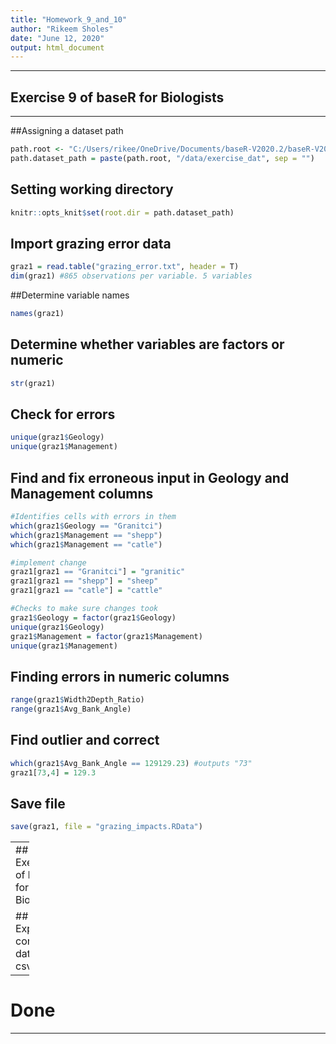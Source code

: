 ```yaml
---
title: "Homework_9_and_10"
author: "Rikeem Sholes"
date: "June 12, 2020"
output: html_document
---
```


---

## Exercise 9 of baseR for Biologists

---

##Assigning a dataset path
```r
path.root <- "C:/Users/rikee/OneDrive/Documents/baseR-V2020.2/baseR-V2020.2"
path.dataset_path = paste(path.root, "/data/exercise_dat", sep = "")
```

## Setting working directory

```r
knitr::opts_knit$set(root.dir = path.dataset_path)
```

## Import grazing error data

```r
graz1 = read.table("grazing_error.txt", header = T)
dim(graz1) #865 observations per variable. 5 variables
```

##Determine variable names
```r
names(graz1)
```

## Determine whether variables are factors or numeric
```r
str(graz1)
```

## Check for errors

```r
unique(graz1$Geology)
unique(graz1$Management)
```

## Find and fix erroneous input in Geology and Management columns

```r
#Identifies cells with errors in them
which(graz1$Geology == "Granitci")
which(graz1$Management == "shepp")
which(graz1$Management == "catle")

#implement change
graz1[graz1 == "Granitci"] = "granitic"
graz1[graz1 == "shepp"] = "sheep"
graz1[graz1 == "catle"] = "cattle"

#Checks to make sure changes took
graz1$Geology = factor(graz1$Geology)
unique(graz1$Geology)
graz1$Management = factor(graz1$Management)
unique(graz1$Management)

```

## Finding errors in numeric columns

```r
range(graz1$Width2Depth_Ratio)
range(graz1$Avg_Bank_Angle)
```

## Find outlier and correct

```r
which(graz1$Avg_Bank_Angle == 129129.23) #outputs "73"
graz1[73,4] = 129.3
```

## Save file

```r
save(graz1, file = "grazing_impacts.RData")
```
---
## Exercise  of baseR for Biologists

## Export corrected data as csv
```r
write.csv(graz1, file ="grazing_impacts.csv", row.names = FALSE)
```

---

# Done

---